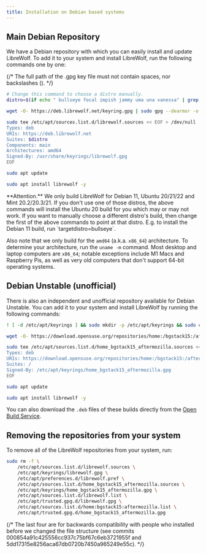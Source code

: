 ```yaml
---
title: Installation on Debian based systems
---
```



<InstallationHeader />

## Main Debian Repository

We have a Debian repository with which you can easily install and update
LibreWolf. To add it to your system and install LibreWolf, run the following
commands one by one:

{/* The full path of the .gpg key file must not contain spaces, nor backslashes (\). */}

```bash
# Change this command to choose a distro manually.
distro=$(if echo " bullseye focal impish jammy uma una vanessa" | grep -q " $(lsb_release -sc) "; then echo $(lsb_release -sc); else echo focal; fi)

wget -O- https://deb.librewolf.net/keyring.gpg | sudo gpg --dearmor -o /usr/share/keyrings/librewolf.gpg

sudo tee /etc/apt/sources.list.d/librewolf.sources << EOF > /dev/null
Types: deb
URIs: https://deb.librewolf.net
Suites: $distro
Components: main
Architectures: amd64
Signed-By: /usr/share/keyrings/librewolf.gpg
EOF

sudo apt update

sudo apt install librewolf -y
```

<Callout emoji="">
**Attention.** We only build LibreWolf for Debian 11, Ubuntu 20/21/22 and Mint 20.2/20.3/21. If you don't use one of those distros, the above commands will install the Ubuntu 20 build for you which may or may not work. If you want to manually choose a different distro's build, then change the first of the above commands to point at that distro. E.g. to install the Debian 11 build, run `targetdistro=bullseye`.

Also note that we only build for the `amd64` (a.k.a. `x86_64`) architecture. To
determine your architecture, run the `uname -m` command. Most desktop and laptop
computers are `x86_64`; notable exceptions include M1 Macs and Raspberry Pis, as
well as very old computers that don't support 64-bit operating systems.

</Callout>

## Debian Unstable (unofficial)

There is also an independent and unofficial repository available for Debian
Unstable. You can add it to your system and install LibreWolf by running the
following commands:

```bash
! [ -d /etc/apt/keyrings ] && sudo mkdir -p /etc/apt/keyrings && sudo chmod 755 /etc/apt/keyrings

wget -O- https://download.opensuse.org/repositories/home:/bgstack15:/aftermozilla/Debian_Unstable/Release.key | sudo gpg --dearmor -o /etc/apt/keyrings/home_bgstack15_aftermozilla.gpg

sudo tee /etc/apt/sources.list.d/home_bgstack15_aftermozilla.sources << EOF > /dev/null
Types: deb
URIs: https://download.opensuse.org/repositories/home:/bgstack15:/aftermozilla/Debian_Unstable/
Suites: /
Signed-By: /etc/apt/keyrings/home_bgstack15_aftermozilla.gpg
EOF

sudo apt update

sudo apt install librewolf -y
```

You can also download the `.deb` files of these builds directly from the
[Open Build Service](https://download.opensuse.org/repositories/home:/bgstack15:/aftermozilla/Debian_Unstable/amd64/).

## Removing the repositories from your system

To remove all of the LibreWolf repositories from your system, run:

```bash
sudo rm -f \
    /etc/apt/sources.list.d/librewolf.sources \
    /etc/apt/keyrings/librewolf.gpg \
    /etc/apt/preferences.d/librewolf.pref \
    /etc/apt/sources.list.d/home_bgstack15_aftermozilla.sources \
    /etc/apt/keyrings/home_bgstack15_aftermozilla.gpg \
    /etc/apt/sources.list.d/librewolf.list \
    /etc/apt/trusted.gpg.d/librewolf.gpg \
    /etc/apt/sources.list.d/home:bgstack15:aftermozilla.list \
    /etc/apt/trusted.gpg.d/home_bgstack15_aftermozilla.gpg
```

{/* The last four are for backwards compatibility with people who installed before we changed the file structure (see commits 000854a91c425556cc937c75bf67c6eb3721955f and 5dd17315e8256aca67db0720b7450a965249e55c). */}
